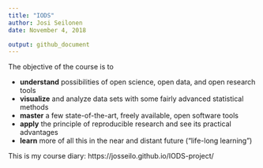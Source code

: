 ```yaml
---
title: "IODS"
author: Josi Seilonen
date: November 4, 2018

output: github_document
---
```


The objective of the course is to

+ **understand** possibilities of open science, open data, and open research tools  
+ **visualize** and analyze data sets with some fairly advanced statistical methods  
+ **master** a few state-of-the-art, freely available, open software tools  
+ **apply** the principle of reproducible research and see its practical advantages 
+ **learn** more of all this in the near and distant future ("life-long learning")  

This is my course diary: https://josseilo.github.io/IODS-project/